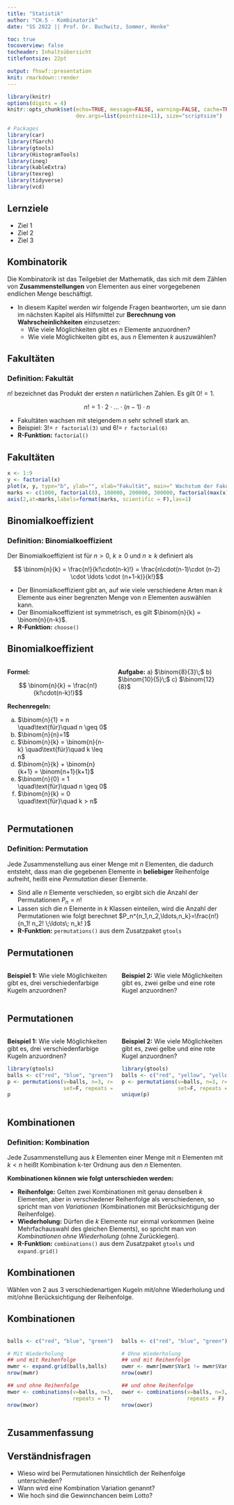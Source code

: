 ```yaml
---
title: "Statistik"
author: "CH.5 - Kombinatorik"
date: "SS 2022 || Prof. Dr. Buchwitz, Sommer, Henke"

toc: true
tocoverview: false
tocheader: Inhaltsübersicht
titlefontsize: 22pt

output: fhswf::presentation
knit: rmarkdown::render
---
```


```r
library(knitr)
options(digits = 4)
knitr::opts_chunk$set(echo=TRUE, message=FALSE, warning=FALSE, cache=TRUE, 
                      dev.args=list(pointsize=11), size="scriptsize")

# Packages
library(car)
library(fGarch)
library(gtools)
library(HistogramTools)
library(ineq)
library(kableExtra)
library(texreg)
library(tidyverse)
library(vcd)
```

## Lernziele

- Ziel 1
- Ziel 2
- Ziel 3

## Kombinatorik

Die Kombinatorik ist das Teilgebiet der Mathematik, das sich mit dem Zählen von **Zusammenstellungen** von Elementen aus einer vorgegebenen endlichen Menge beschäftigt.

\vspace{1cm}
- In diesem Kapitel werden wir folgende Fragen beantworten, um sie dann im nächsten Kapitel als Hilfsmittel zur **Berechnung von Wahrscheinlichkeiten** einzusetzen:
  + Wie viele Möglichkeiten gibt es $n$ Elemente anzuordnen?
  + Wie viele Möglichkeiten gibt es, aus $n$ Elementen $k$ auszuwählen?

## Fakultäten

:::{.block}
### Definition: Fakultät

$n!$ bezeichnet das Produkt der ersten $n$ natürlichen Zahlen. Es gilt $0! = 1$.

$$n! = 1 \cdot 2 \cdot \ldots\cdot (n-1) \cdot n$$
:::

- Fakultäten wachsen mit steigendem $n$ sehr schnell stark an.
- Beispiel: $3! =$ `r factorial(3)` und $6! =$ `r factorial(6)` 
- **R-Funktion:** `factorial()`

## Fakultäten

```r
x <- 1:9
y <- factorial(x)
plot(x, y, type="b", ylab="", xlab="Fakultät", main=" Wachstum der Fakultäten", yaxt='n')
marks <- c(1000, factorial(8), 100000, 200000, 300000, factorial(max(x)))
axis(2,at=marks,labels=format(marks, scientific = F),las=1)
```


## Binomialkoeffizient

:::{.block}
### Definition: Binomialkoeffizient

Der Binomialkoeffizient ist für $n>0$, $k\geq0$ und $n\geq k$ definiert als

$$ \binom{n}{k} = \frac{n!}{k!\cdot(n-k)!} = \frac{n\cdot(n-1)\cdot (n-2) \cdot \ldots \cdot (n+1-k)}{k!}$$
:::

- Der Binomialkoeffizient gibt an, auf wie viele verschiedene Arten man $k$ Elemente aus einer begrenzten Menge von $n$ Elementen auswählen kann.
- Der Binomialkoeffizient ist symmetrisch, es gilt $\binom{n}{k} = \binom{n}{n-k}$.
- **R-Funktion:** `choose()`

## Binomialkoeffizient

:::{.columns}
:::{.column}
**Formel:**

$$ \binom{n}{k} = \frac{n!}{k!\cdot(n-k)!}$$

\vspace{1cm}

**Rechenregeln:**

a) $\binom{n}{1} = n \quad\text{für}\quad n \geq 0$
b) $\binom{n}{n}=1$
c) $\binom{n}{k} = \binom{n}{n-k} \quad\text{für}\quad k \leq n$
d) $\binom{n}{k} + \binom{n}{k+1} = \binom{n+1}{k+1}$
e) $\binom{n}{0} = 1 \quad\text{für}\quad n \geq 0$
f) $\binom{n}{k} = 0 \quad\text{für}\quad k > n$
:::

:::{.column}
**Aufgabe:** a) $\binom{8}{3}\;$ b) $\binom{10}{5}\;$ c) $\binom{12}{8}$
\kariert{18}
:::
:::

## Permutationen

:::{.block}
### Definition: Permutation
Jede Zusammenstellung aus einer Menge mit $n$ Elementen, die dadurch entsteht, dass man die gegebenen Elemente in **beliebiger** Reihenfolge aufreiht, heißt eine *Permutation* dieser Elemente.
:::

- Sind alle $n$ Elemente verschieden, so ergibt sich die Anzahl der Permutationen $P_n = n!$
- Lassen sich die $n$ Elemente in $k$ Klassen einteilen, wird die Anzahl der Permutationen wie folgt berechnet $P_n^{n_1,n_2,\ldots,n_k}=\frac{n!}{n_1! n_2! \;\ldots\; n_k! }$
- **R-Funktion:** `permutations()` aus dem Zusatzpaket `gtools`

## Permutationen

:::{.columns}
:::{.column}
**Beispiel 1:**
Wie viele Möglichkeiten gibt es, drei verschiedenfarbige Kugeln anzuordnen?
\kariert{15}
:::
:::{.column}
**Beispiel 2:**
Wie viele Möglichkeiten gibt es, zwei gelbe und eine rote Kugel anzuordnen?
\kariert{15}
:::
:::

## Permutationen

:::{.columns}
:::{.column}
**Beispiel 1:**
Wie viele Möglichkeiten gibt es, drei verschiedenfarbige Kugeln anzuordnen?
```r
library(gtools)
balls <- c("red", "blue", "green")
p <- permutations(v=balls, n=3, r=3,
                  set=F, repeats = F)
p
```
:::
:::{.column}
**Beispiel 2:**
Wie viele Möglichkeiten gibt es, zwei gelbe und eine rote Kugel anzuordnen?
```r
library(gtools)
balls <- c("red", "yellow", "yellow")
p <- permutations(v=balls, n=3, r=3,
                  set=F, repeats = F)
unique(p)
```
:::
:::


## Kombinationen

:::{.block}
### Definition: Kombination
Jede Zusammenstellung aus $k$ Elementen einer Menge mit $n$ Elementen mit $k<n$ heißt Kombination k-ter Ordnung aus den $n$ Elementen.
:::

**Kombinationen können wie folgt unterschieden werden:**

- **Reihenfolge:** Gelten zwei Kombinationen mit genau denselben $k$ Elementen, aber in verschiedener Reihenfolge als verschiedenen, so spricht man von *Variationen* (Kombinationen mit Berücksichtigung der Reihenfolge). 
- **Wiederholung:** Dürfen die $k$ Elemente nur einmal vorkommen (keine Mehrfachauswahl des gleichen Elements), so spricht man von *Kombinationen ohne Wiederholung* (ohne Zurücklegen).
- **R-Funktion:** `combinations()` aus dem Zusatzpaket `gtools` und `expand.grid()`

## Kombinationen

\small \textbf{Vier Möglichkeiten:} Wählen von 2 aus 3 verschiedenartigen Kugeln mit/ohne Wiederholung und mit/ohne Berücksichtigung der Reihenfolge.
\kariert{18}

## Kombinationen

:::{.columns}
:::{.column}
```r
balls <- c("red", "blue", "green")

# Mit Wiederholung
## und mit Reihenfolge 
mwmr <- expand.grid(balls,balls)
nrow(mwmr)

## und ohne Reihenfolge
mwor <- combinations(v=balls, n=3, r=2,
                     repeats = T)
nrow(mwor)
```
:::
:::{.column}

```r
balls <- c("red", "blue", "green")

# Ohne Wiederholung
## und mit Reihenfolge 
owmr <- mwmr[mwmr$Var1 != mwmr$Var2, ]
nrow(owmr)

## und ohne Reihenfolge
owor <- combinations(v=balls, n=3, r=2,
                     repeats = F)
nrow(owor)
```
:::
:::


## Zusammenfassung

\small
\begin{table}[]
\begin{tabular}{c|c|c|c|}
\cline{2-4}
                                        & Permutationen                                                  & \multicolumn{2}{c|}{Kombinationen}                       \\ \cline{2-4} 
                                        & \multicolumn{2}{c|}{Reihenfolge berücksichtigt}                                            & ohne Reihenfolge             \\ \hline
\multicolumn{1}{|c|}{ohne Wiederholung} & $P_n=n!$                                                       & $V_n^k=\frac{n!}{(n-k)!}$ & $C_n^k=\binom{n}{k}$         \\ \hline
\multicolumn{1}{|c|}{mit Wiederholung}  & $P_n^{n_1,n_2,\ldots,n_k}=\frac{n!}{n_1! n_2! \;\ldots\;n_k!}$ & $V_{w,n}^k=n^k$           & $C_{w,n}^k=\binom{n+k-1}{k}$ \\ \hline
\end{tabular}
\end{table}

## Verständnisfragen

- Wieso wird bei Permutationen hinsichtlich der Reihenfolge unterschieden?
- Wann wird eine Kombination Variation genannt?
- Wie hoch sind die Gewinnchancen beim Lotto?
